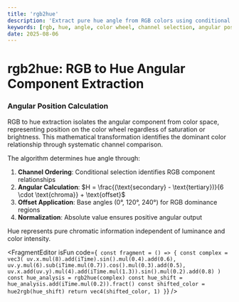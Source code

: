 ```yaml
---
title: 'rgb2hue'
description: 'Extract pure hue angle from RGB colors using conditional channel selection for color wheel position'
keywords: [rgb, hue, angle, color wheel, channel selection, angular position]
date: 2025-08-06
---
```



# rgb2hue: RGB to Hue Angular Component Extraction

### Angular Position Calculation

RGB to hue extraction isolates the angular component from color space, representing position on the color wheel regardless of saturation or brightness. This mathematical transformation identifies the dominant color relationship through systematic channel comparison.

The algorithm determines hue angle through:

1. **Channel Ordering**: Conditional selection identifies RGB component relationships
2. **Angular Calculation**: $H = \frac{(\text{secondary} - \text{tertiary})}{6 \cdot \text{chroma}} + \text{offset}$
3. **Offset Application**: Base angles (0°, 120°, 240°) for RGB dominance regions
4. **Normalization**: Absolute value ensures positive angular output

Hue represents pure chromatic information independent of luminance and color intensity.

<FragmentEditor
        isFun
        code={`
const fragment = () => {
        const complex = vec3(
                uv.x.mul(8).add(iTime).sin().mul(0.4).add(0.6),
                uv.y.mul(6).sub(iTime.mul(0.7)).cos().mul(0.3).add(0.5),
                uv.x.add(uv.y).mul(4).add(iTime.mul(1.3)).sin().mul(0.2).add(0.8)
        )
        const hue_analysis = rgb2hue(complex)
        const hue_shift = hue_analysis.add(iTime.mul(0.2)).fract()
        const shifted_color = hue2rgb(hue_shift)
        return vec4(shifted_color, 1)
}`}
/>
